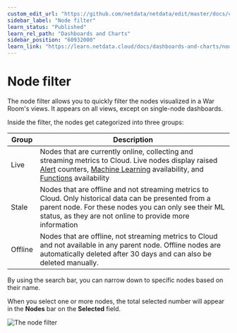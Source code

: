 ```yaml
---
custom_edit_url: "https://github.com/netdata/netdata/edit/master/docs/cloud/visualize/node-filter.md"
sidebar_label: "Node filter"
learn_status: "Published"
learn_rel_path: "Dashboards and Charts"
sidebar_position: "60932000"
learn_link: "https://learn.netdata.cloud/docs/dashboards-and-charts/node-filter"
---
```


# Node filter

The node filter allows you to quickly filter the nodes visualized in a War Room's views. It appears on all views, except on single-node dashboards.

Inside the filter, the nodes get categorized into three groups:

| Group   | Description                                                                                                                                                                                                                                                                                                                                                                                                           |
|---------|-----------------------------------------------------------------------------------------------------------------------------------------------------------------------------------------------------------------------------------------------------------------------------------------------------------------------------------------------------------------------------------------------------------------------|
| Live    | Nodes that are currently online, collecting and streaming metrics to Cloud. Live nodes display raised [Alert](/docs/dashboards-and-charts/view-active-alerts) counters, [Machine Learning](/docs/machine-learning-and-anomaly-detection/machine-learning-ml-powered-anomaly-detection) availability, and [Functions](/docs/top-monitoring) availability |
| Stale   | Nodes that are offline and not streaming metrics to Cloud. Only historical data can be presented from a parent node. For these nodes you can only see their ML status, as they are not online to provide more information                                                                                                                                                                                             |
| Offline | Nodes that are offline, not streaming metrics to Cloud and not available in any parent node. Offline nodes are automatically deleted after 30 days and can also be deleted manually.                                                                                                                                                                                                                                  |

By using the search bar, you can narrow down to specific nodes based on their name.

When you select one or more nodes, the total selected number will appear in the **Nodes** bar on the **Selected** field.

![The node filter](https://user-images.githubusercontent.com/70198089/225249850-60ce4fcc-4398-4412-a6b5-6082308f4e60.png)
